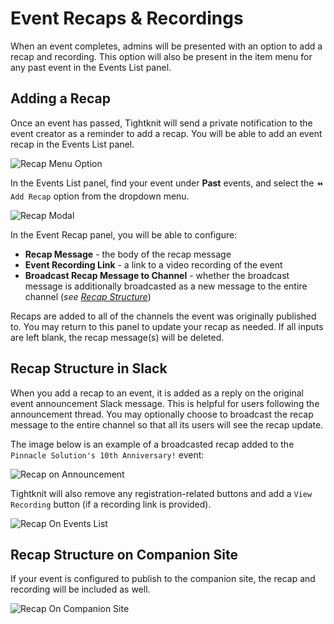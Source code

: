 # Event Recaps & Recordings

When an event completes, admins will be presented with an option to add a recap and recording. This option will also be present in the item menu for any past event in the Events List panel.

## Adding a Recap

Once an event has passed, Tightknit will send a private notification to the event creator as a reminder to add a recap. You will be able to add an event recap in the Events List panel.

![Recap Menu Option](/events/recap/recap-menu-option.png)

In the Events List panel, find your event under **Past** events, and select the `⏪ Add Recap` option from the dropdown menu.

![Recap Modal](/events/recap/recap-modal.png)

In the Event Recap panel, you will be able to configure:

- **Recap Message** - the body of the recap message
- **Event Recording Link** - a link to a video recording of the event
- **Broadcast Recap Message to Channel** - whether the broadcast message is additionally broadcasted as a new message to the entire channel (_see [Recap Structure](#recap-structure)_)

Recaps are added to all of the channels the event was originally published to. You may return to this panel to update your recap as needed. If all inputs are left blank, the recap message(s) will be deleted.

## Recap Structure in Slack

When you add a recap to an event, it is added as a reply on the original event announcement Slack message. This is helpful for users following the announcement thread. You may optionally choose to broadcast the recap message to the entire channel so that all its users will see the recap update.

The image below is an example of a broadcasted recap added to the `Pinnacle Solution's 10th Anniversary!` event:

![Recap on Announcement](/events/recap/announcement-recap.png)

Tightknit will also remove any registration-related buttons and add a `View Recording` button (if a recording link is provided).

![Recap On Events List](/events/recap/list-view-recap.png)

## Recap Structure on Companion Site

If your event is configured to publish to the companion site, the recap and recording will be included as well.

![Recap On Companion Site](/events/recap/companion-site-recap.png)
